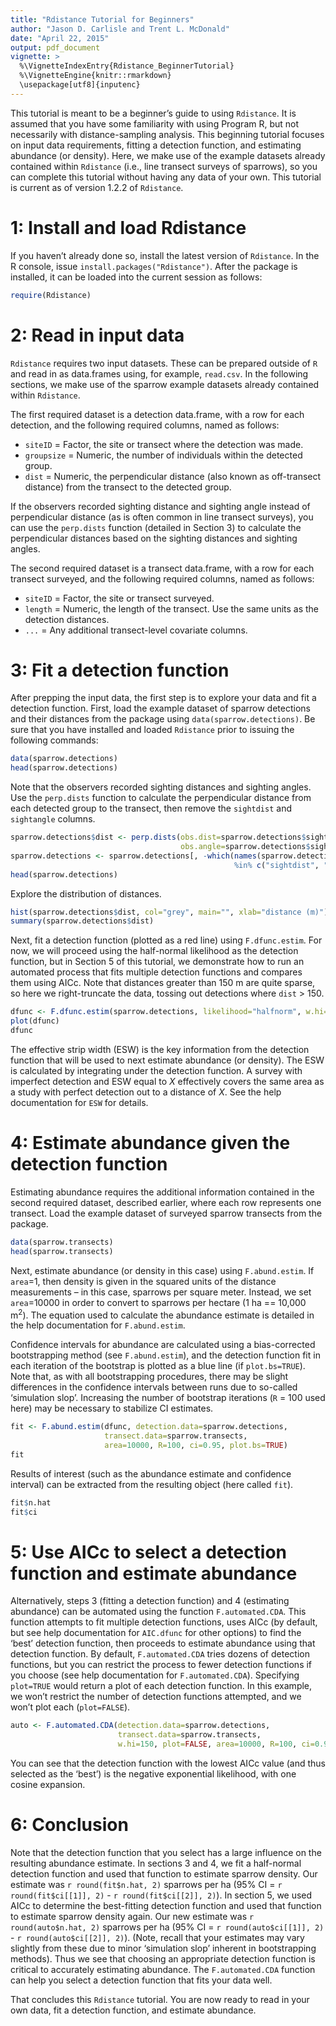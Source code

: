```yaml
---
title: "Rdistance Tutorial for Beginners"
author: "Jason D. Carlisle and Trent L. McDonald"
date: "April 22, 2015"
output: pdf_document
vignette: >
  %\VignetteIndexEntry{Rdistance_BeginnerTutorial}
  %\VignetteEngine{knitr::rmarkdown}
  \usepackage[utf8]{inputenc}
---
```



This tutorial is meant to be a beginner's guide to using `Rdistance`.  It is assumed that you have some familiarity with using Program R, but not necessarily with distance-sampling analysis.  This beginning tutorial focuses on input data requirements, fitting a detection function, and estimating abundance (or density).  Here, we make use of the example datasets already contained within `Rdistance` (i.e., line transect surveys of sparrows), so you can complete this tutorial without having any data of your own.  This tutorial is current as of version 1.2.2 of `Rdistance`.


# 1: Install and load Rdistance

If you haven't already done so, install the latest version of `Rdistance`.  In the R console, issue `install.packages("Rdistance")`.  After the package is installed, it can be loaded into the current session as follows:
```r
require(Rdistance)
```

# 2: Read in input data

`Rdistance` requires two input datasets.  These can be prepared outside of `R` and read in as data.frames using, for example, `read.csv`.  In the following sections, we make use of the sparrow example datasets already contained within `Rdistance`.

The first required dataset is a detection data.frame, with a row for each detection, and the following required columns, named as follows:

* `siteID` = Factor, the site or transect where the detection was made.
* `groupsize` = Numeric, the number of individuals within the detected group.
* `dist` = Numeric, the perpendicular distance (also known as off-transect distance) from the transect to the detected group.

If the observers recorded sighting distance and sighting angle instead of perpendicular distance (as is often common in line transect surveys), you can use the `perp.dists` function (detailed in Section 3) to calculate the perpendicular distances based on the sighting distances and sighting angles.

The second required dataset is a transect data.frame, with a row for each transect surveyed, and the following required columns, named as follows:

* `siteID` = Factor, the site or transect surveyed.
* `length` = Numeric, the length of the transect.  Use the same units as the detection distances.
* `...` = Any additional transect-level covariate columns.

# 3: Fit a detection function

After prepping the input data, the first step is to explore your data and fit a detection function.  First, load the example dataset of sparrow detections and their distances from the package using `data(sparrow.detections)`.  Be sure that you have installed and loaded `Rdistance` prior to issuing the following commands:
```r
data(sparrow.detections)
head(sparrow.detections)
```

Note that the observers recorded sighting distances and sighting angles.  Use the `perp.dists` function to calculate the perpendicular distance from each detected group to the transect, then remove the `sightdist` and `sightangle` columns.

```r
sparrow.detections$dist <- perp.dists(obs.dist=sparrow.detections$sightdist,
                                      obs.angle=sparrow.detections$sightangle)
sparrow.detections <- sparrow.detections[, -which(names(sparrow.detections)
                                                  %in% c("sightdist", "sightangle"))]                                                                  
head(sparrow.detections)
```

Explore the distribution of distances.
```r
hist(sparrow.detections$dist, col="grey", main="", xlab="distance (m)")
summary(sparrow.detections$dist)
```

Next, fit a detection function (plotted as a red line) using `F.dfunc.estim`.  For now, we will proceed using the half-normal likelihood as the detection function, but in Section 5 of this tutorial, we demonstrate how to run an automated process that fits multiple detection functions and compares them using AICc.  Note that distances greater than 150 m are quite sparse, so here we right-truncate the data, tossing out detections where `dist` > 150.
```r
dfunc <- F.dfunc.estim(sparrow.detections, likelihood="halfnorm", w.hi=150)
plot(dfunc)
dfunc
```

The effective strip width (ESW) is the key information from the detection function that will be used to next estimate abundance (or density).  The ESW is calculated by integrating under the detection function.  A survey with imperfect detection
and ESW equal to *X* effectively covers the same area as a study with perfect detection out to a distance of *X*.  See the help documentation for `ESW` for details.


# 4: Estimate abundance given the detection function

Estimating abundance requires the additional information contained in the second required dataset, described earlier, where each row represents one transect. Load the example dataset of surveyed sparrow transects from the package.
```r
data(sparrow.transects)
head(sparrow.transects)
```

Next, estimate abundance (or density in this case) using `F.abund.estim`.  If `area`=1, then density is given in the squared units of the distance measurements -- in this case, sparrows per square meter.  Instead, we set `area`=10000 in order to convert to sparrows per hectare (1 ha == 10,000 m^2^).  The equation used to calculate the abundance estimate is detailed in the help documentation for `F.abund.estim`.

Confidence intervals for abundance are calculated using a bias-corrected bootstrapping method (see `F.abund.estim`), and the detection function fit in each iteration of the bootstrap is plotted as a blue line (if `plot.bs=TRUE`).  Note that, as with all bootstrapping procedures, there may be slight differences in the confidence intervals between runs due to so-called 'simulation slop'.  Increasing the number of bootstrap iterations (`R` = 100 used here) may be necessary to stabilize CI estimates.

```r
fit <- F.abund.estim(dfunc, detection.data=sparrow.detections,
                     transect.data=sparrow.transects,
                     area=10000, R=100, ci=0.95, plot.bs=TRUE)
fit
```


Results of interest (such as the abundance estimate and confidence interval) can be extracted from the resulting object (here called `fit`).
``` r
fit$n.hat
fit$ci
```


# 5: Use AICc to select a detection function and estimate abundance

Alternatively, steps 3 (fitting a detection function) and 4 (estimating abundance) can be automated using the function `F.automated.CDA`.  This function attempts to fit multiple detection functions, uses AICc (by default, but see help documentation for `AIC.dfunc` for other options) to find the 'best' detection function, then proceeds to estimate abundance using that detection function.  By default, `F.automated.CDA` tries dozens of detection functions, but you can restrict the process to fewer detection functions if you choose (see help documentation for `F.automated.CDA`).  Specifying `plot=TRUE` would return a plot of each detection function.  In this example, we won't restrict the number of detection functions attempted, and we won't plot each (`plot=FALSE`).


```r
auto <- F.automated.CDA(detection.data=sparrow.detections,
                        transect.data=sparrow.transects,
                        w.hi=150, plot=FALSE, area=10000, R=100, ci=0.95, plot.bs=TRUE)
```

You can see that the detection function with the lowest AICc value (and thus selected as the 'best') is the negative exponential likelihood, with one cosine expansion.

# 6:  Conclusion
Note that the detection function that you select has a large influence on the resulting abundance estimate.  In sections 3 and 4, we fit a half-normal detection function and used that function to estimate sparrow density.  Our estimate was `r round(fit$n.hat, 2)` sparrows per ha (95% CI = `r round(fit$ci[[1]], 2)` - `r round(fit$ci[[2]], 2)`).  In section 5, we used AICc to determine the best-fitting detection function and used that function to estimate sparrow density again.  Our new estimate was `r round(auto$n.hat, 2)` sparrows per ha (95% CI = `r round(auto$ci[[1]], 2)` - `r round(auto$ci[[2]], 2)`). (Note, recall that your estimates may vary slightly from these due to minor 'simulation slop' inherent in bootstrapping methods).  Thus we see that choosing an appropriate detection function is critical to accurately estimating abundance.  The `F.automated.CDA` function can help you select a detection function that fits your data well.

That concludes this `Rdistance` tutorial.  You are now ready to read in your own data, fit a detection function, and estimate abundance.